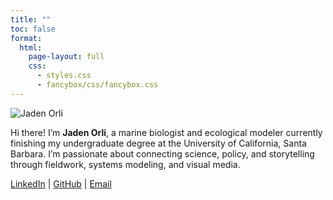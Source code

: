 ```yaml
---
title: ""
toc: false
format:
  html:
    page-layout: full
    css:
      - styles.css
      - fancybox/css/fancybox.css
---
```


:::: homepage-header
<img src="images/jaden_1.jpg" alt="Jaden Orli" class="profile-photo"/>

::: bio-text
<p> Hi there! I'm <strong>Jaden Orli</strong>, a marine biologist and ecological modeler currently finishing my undergraduate degree at the University of California, Santa Barbara. I’m passionate about connecting science, policy, and storytelling through fieldwork, systems modeling, and visual media.</p>

<p class="homepage-links">
<a href="https://www.linkedin.com/in/jadenorli/" target="_blank">LinkedIn</a> | <a href="https://github.com/jadenorli" target="_blank">GitHub</a> | <a href="mailto:jadenorli@gmail.com">Email</a>

</p>
:::
::::
